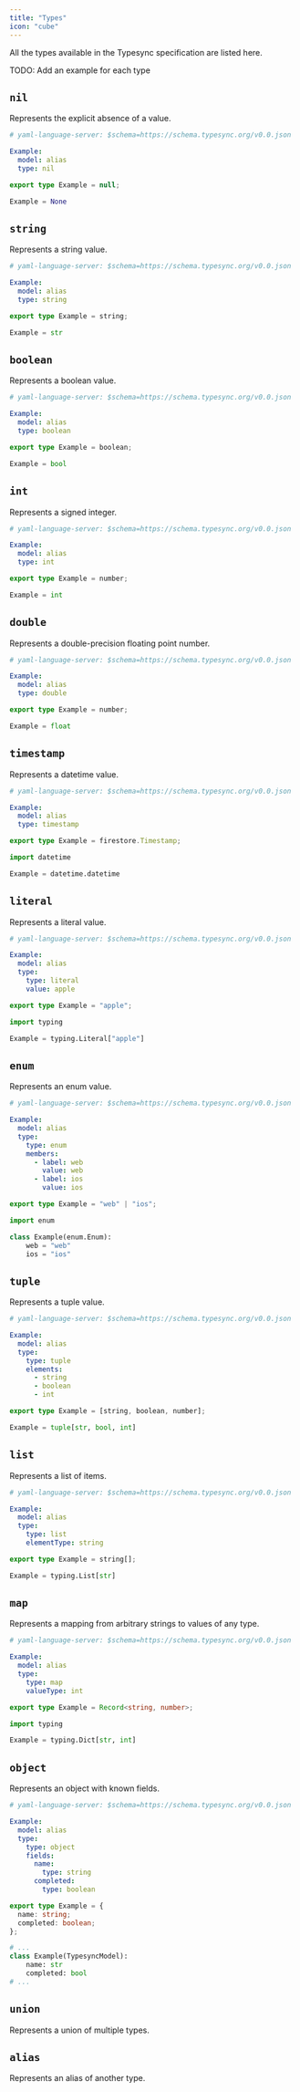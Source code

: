 ```yaml
---
title: "Types"
icon: "cube"
---
```


All the types available in the Typesync specification are listed here.

TODO: Add an example for each type

## `nil`

Represents the explicit absence of a value.

<CodeGroup>

```yaml definition.yml
# yaml-language-server: $schema=https://schema.typesync.org/v0.0.json

Example:
  model: alias
  type: nil
```

```ts models.ts
export type Example = null;
```

```python models.py
Example = None
```

</CodeGroup>

## `string`

Represents a string value.

<CodeGroup>

```yaml definition.yml
# yaml-language-server: $schema=https://schema.typesync.org/v0.0.json

Example:
  model: alias
  type: string
```

```ts models.ts
export type Example = string;
```

```python models.py
Example = str
```

</CodeGroup>

## `boolean`

Represents a boolean value.

<CodeGroup>

```yaml definition.yml
# yaml-language-server: $schema=https://schema.typesync.org/v0.0.json

Example:
  model: alias
  type: boolean
```

```ts models.ts
export type Example = boolean;
```

```python models.py
Example = bool
```

</CodeGroup>

## `int`

Represents a signed integer.

<CodeGroup>

```yaml definition.yml
# yaml-language-server: $schema=https://schema.typesync.org/v0.0.json

Example:
  model: alias
  type: int
```

```ts models.ts
export type Example = number;
```

```python models.py
Example = int
```

</CodeGroup>

## `double`

Represents a double-precision floating point number.

<CodeGroup>

```yaml definition.yml
# yaml-language-server: $schema=https://schema.typesync.org/v0.0.json

Example:
  model: alias
  type: double
```

```ts models.ts
export type Example = number;
```

```python models.py
Example = float
```

</CodeGroup>

## `timestamp`

Represents a datetime value.

<CodeGroup>

```yaml definition.yml
# yaml-language-server: $schema=https://schema.typesync.org/v0.0.json

Example:
  model: alias
  type: timestamp
```

```ts models.ts
export type Example = firestore.Timestamp;
```

```python models.py
import datetime

Example = datetime.datetime
```

</CodeGroup>

## `literal`

Represents a literal value.

<CodeGroup>

```yaml definition.yml
# yaml-language-server: $schema=https://schema.typesync.org/v0.0.json

Example:
  model: alias
  type:
    type: literal
    value: apple
```

```ts models.ts
export type Example = "apple";
```

```python models.py
import typing

Example = typing.Literal["apple"]
```

</CodeGroup>

## `enum`

Represents an enum value.

<CodeGroup>

```yaml definition.yml
# yaml-language-server: $schema=https://schema.typesync.org/v0.0.json

Example:
  model: alias
  type:
    type: enum
    members:
      - label: web
        value: web
      - label: ios
        value: ios
```

```ts models.ts
export type Example = "web" | "ios";
```

```python models.py
import enum

class Example(enum.Enum):
    web = "web"
    ios = "ios"
```

</CodeGroup>

## `tuple`

Represents a tuple value.

<CodeGroup>

```yaml definition.yml
# yaml-language-server: $schema=https://schema.typesync.org/v0.0.json

Example:
  model: alias
  type:
    type: tuple
    elements:
      - string
      - boolean
      - int
```

```ts models.ts
export type Example = [string, boolean, number];
```

```python models.py
Example = tuple[str, bool, int]
```

</CodeGroup>

## `list`

Represents a list of items.

<CodeGroup>

```yaml definition.yml
# yaml-language-server: $schema=https://schema.typesync.org/v0.0.json

Example:
  model: alias
  type:
    type: list
    elementType: string
```

```ts models.ts
export type Example = string[];
```

```python models.py
Example = typing.List[str]
```

</CodeGroup>

## `map`

Represents a mapping from arbitrary strings to values of any type.

<CodeGroup>

```yaml definition.yml
# yaml-language-server: $schema=https://schema.typesync.org/v0.0.json

Example:
  model: alias
  type:
    type: map
    valueType: int
```

```ts models.ts
export type Example = Record<string, number>;
```

```python models.py
import typing

Example = typing.Dict[str, int]
```

</CodeGroup>

## `object`

Represents an object with known fields.

<CodeGroup>

```yaml definition.yml
# yaml-language-server: $schema=https://schema.typesync.org/v0.0.json

Example:
  model: alias
  type:
    type: object
    fields:
      name:
        type: string
      completed:
        type: boolean
```

```ts models.ts
export type Example = {
  name: string;
  completed: boolean;
};
```

```python models.py
# ...
class Example(TypesyncModel):
    name: str
    completed: bool
# ...
```

</CodeGroup>

## `union`

Represents a union of multiple types.

## `alias`

Represents an alias of another type.

